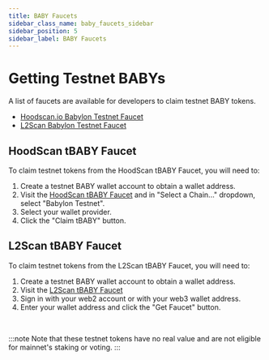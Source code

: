 ```yaml
---
title: BABY Faucets
sidebar_class_name: baby_faucets_sidebar
sidebar_position: 5
sidebar_label: BABY Faucets
---
```




# Getting Testnet BABYs

A list of faucets are available for developers to claim testnet BABY tokens.

- [Hoodscan.io Babylon Testnet Faucet](https://faucet.hoodscan.io/)
- [L2Scan Babylon Testnet Faucet](https://faucet.l2scan.io/babylon)


## HoodScan tBABY Faucet

To claim testnet tokens from the HoodScan tBABY Faucet, you will need to:

1. Create a testnet BABY wallet account to obtain a wallet address.
2. Visit the [HoodScan tBABY Faucet](https://faucet.hoodscan.io/) and in 
"Select a Chain..." dropdown, select "Babylon Testnet".
3. Select your wallet provider.
4. Click the "Claim tBABY" button.

<div className="text-center">
  <ThemedImage
    alt="HoodScan Baby Faucet"
    sources={{
      light: useBaseUrl('/img/developers/babylon_genesis_chain/hoodscan_baby_faucet.png'),
      dark: useBaseUrl('/img/developers/babylon_genesis_chain/hoodscan_baby_faucet_dark.png'),
    }}
    width="80%"
  />
</div>

## L2Scan tBABY Faucet

To claim testnet tokens from the L2Scan tBABY Faucet, you will need to:

1. Create a testnet BABY wallet account to obtain a wallet address.
2. Visit the [L2Scan tBABY Faucet](https://faucet.l2scan.io/babylon)
3. Sign in with your web2 account or with your web3 wallet address. 
4. Enter your wallet address and click the "Get Faucet" button.

<div className="text-center">
  <ThemedImage
    alt="L2scan Baby Faucet"
    sources={{
      light: useBaseUrl('/img/developers/babylon_genesis_chain/l2scan_baby_faucet.png'),
      dark: useBaseUrl('/img/developers/babylon_genesis_chain/l2scan_baby_faucet.png'),
    }}
    width="80%"
  />
</div>

<br/>

:::note
Note that these testnet tokens have no real value and are not eligible for mainnet's staking or voting.
:::




